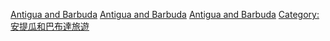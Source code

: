 [[Category:各國旅遊景點|Antigua and Barbuda]]
[[Category:加勒比地區各國旅遊景點|Antigua and Barbuda]]
[[Category:北美洲各國旅遊景點|Antigua and Barbuda]]
[[Category:安提瓜和巴布達旅遊|Category:安提瓜和巴布達旅遊]]